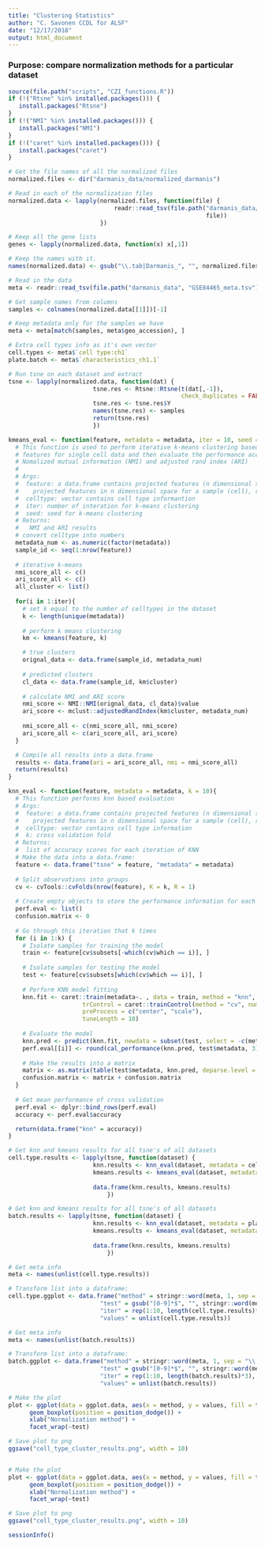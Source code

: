 ```yaml
---
title: "Clustering Statistics"
author: "C. Savonen CCDL for ALSF"
date: "12/17/2018"
output: html_document
---
```

### Purpose: compare normalization methods for a particular dataset
```r
source(file.path("scripts", "CZI_functions.R"))
if (!("Rtsne" %in% installed.packages())) {
   install.packages("Rtsne")
}
if (!("NMI" %in% installed.packages())) {
   install.packages("NMI")
}
if (!("caret" %in% installed.packages())) {
   install.packages("caret")
}
```

```r
# Get the file names of all the normalized files
normalized.files <- dir("darmanis_data/normalized_darmanis")

# Read in each of the normalization files
normalized.data <- lapply(normalized.files, function(file) {
                              readr::read_tsv(file.path("darmanis_data/normalized_darmanis",
                                                        file))
                          })

# Keep all the gene lists
genes <- lapply(normalized.data, function(x) x[,1])

# Keep the names with it.
names(normalized.data) <- gsub("\\.tab|Darmanis_", "", normalized.files)
```

```r
# Read in the data
meta <- readr::read_tsv(file.path("darmanis_data", "GSE84465_meta.tsv"))
```

```r
# Get sample names from columns
samples <- colnames(normalized.data[[1]])[-1]

# Keep metadata only for the samples we have
meta <- meta[match(samples, meta$geo_accession), ]

# Extra cell types info as it's own vector
cell.types <- meta$`cell type:ch1`
plate.batch <- meta$`characteristics_ch1.1`
```

```r
# Run tsne on each dataset and extract
tsne <- lapply(normalized.data, function(dat) {
                        tsne.res <- Rtsne::Rtsne(t(dat[,-1]),
                                                 check_duplicates = FALSE)
                        tsne.res <- tsne.res$Y
                        names(tsne.res) <- samples
                        return(tsne.res)
                        })
```

```r
kmeans_eval <- function(feature, metadata = metadata, iter = 10, seed =1234) {
  # This function is used to perform iterative k-means clustering based on projected 
  # features for single cell data and then evaluate the performance according to 
  # Nomalized mutual information (NMI) and adjusted rand index (ARI)
  #
  # Args:
  #  feature: a data.frame contains projected features (n dimensional space, n = 2, 3 ...), the columns are
  #    projected features in n dimensional space for a sample (cell), rows are samples
  #  celltype: vector contains cell type informantion
  #  iter: number of interation for k-means clustering
  #  seed: seed for k-means clustering
  # Returns:
  #   NMI and ARI results
  # convert celltype into numbers
  metadata_num <- as.numeric(factor(metadata))
  sample_id <- seq(1:nrow(feature))
  
  # iterative k-means
  nmi_score_all <- c()
  ari_score_all <- c()
  all_cluster <- list()
  
  for(i in 1:iter){
    # set k equal to the number of celltypes in the dataset
    k <- length(unique(metadata))
    
    # perform k means clustering
    km <- kmeans(feature, k)

    # true clusters
    orignal_data <- data.frame(sample_id, metadata_num)
    
    # predicted clusters
    cl_data <- data.frame(sample_id, km$cluster)
    
    # calculate NMI and ARI score
    nmi_score <- NMI::NMI(orignal_data, cl_data)$value
    ari_score <- mclust::adjustedRandIndex(km$cluster, metadata_num)
    
    nmi_score_all <- c(nmi_score_all, nmi_score)
    ari_score_all <- c(ari_score_all, ari_score)
  }

  # Compile all results into a data.frame
  results <- data.frame(ari = ari_score_all, nmi = nmi_score_all)
  return(results)
}
```

```r
knn_eval <- function(feature, metadata = metadata, k = 10){
  # This function performs knn based evaluation 
  # Args:
  #  feature: a data.frame contains projected features (n dimensional space, n = 2, 3 ...), the columns are
  #    projected features in n dimensional space for a sample (cell), rows are samples
  #  celltype: vector contains cell type information
  #  k: cross validation fold
  # Returns:
  #  list of accuracy scores for each iteration of KNN
  # Make the data into a data.frame:
  feature <- data.frame("tsne" = feature, "metadata" = metadata)
  
  # Split observations into groups
  cv <- cvTools::cvFolds(nrow(feature), K = k, R = 1)
  
  # Create empty objects to store the performance information for each iteration
  perf.eval <- list()
  confusion.matrix <- 0
  
  # Go through this iteration that k times
  for (i in 1:k) {
    # Isolate samples for training the model
    train <- feature[cv$subsets[-which(cv$which == i)], ]
    
    # Isolate samples for testing the model
    test <- feature[cv$subsets[which(cv$which == i)], ]
    
    # Perform KNN model fitting
    knn.fit <- caret::train(metadata~. , data = train, method = "knn",
                     trControl = caret::trainControl(method = "cv", number = 3),
                     preProcess = c("center", "scale"),
                     tuneLength = 10)
    
    # Evaluate the model
    knn.pred <- predict(knn.fit, newdata = subset(test, select = -c(metadata)))
    perf.eval[[i]] <- round(cal_performance(knn.pred, test$metadata, 3), 2)
    
    # Make the results into a matrix
    matrix <- as.matrix(table(test$metadata, knn.pred, deparse.level = 0))
    confusion.matrix <- matrix + confusion.matrix
  }
  
  # Get mean performance of cross validation
  perf.eval <- dplyr::bind_rows(perf.eval)
  accuracy <- perf.eval$accuracy

  return(data.frame("knn" = accuracy))
}
```

```r
# Get knn and kmeans results for all tsne's of all datasets
cell.type.results <- lapply(tsne, function(dataset) {
                        knn.results <- knn_eval(dataset, metadata = cell.types)
                        kmeans.results <- kmeans_eval(dataset, metadata = cell.types)
                            
                        data.frame(knn.results, kmeans.results)
                            })
```

```r
# Get knn and kmeans results for all tsne's of all datasets
batch.results <- lapply(tsne, function(dataset) {
                        knn.results <- knn_eval(dataset, metadata = plate.batch)
                        kmeans.results <- kmeans_eval(dataset, metadata = plate.batch)
                            
                        data.frame(knn.results, kmeans.results)
                            })
```

```r
# Get meta info 
meta <- names(unlist(cell.type.results))

# Transform list into a dataframe:
cell.type.ggplot <- data.frame("method" = stringr::word(meta, 1, sep = "\\."),
                          "test" = gsub("[0-9]*$", "", stringr::word(meta, 2, sep = "\\.")),
                          "iter" = rep(1:10, length(cell.type.results)*3),
                          "values" = unlist(cell.type.results))

# Get meta info 
meta <- names(unlist(batch.results))

# Transform list into a dataframe:
batch.ggplot <- data.frame("method" = stringr::word(meta, 1, sep = "\\."),
                          "test" = gsub("[0-9]*$", "", stringr::word(meta, 2, sep = "\\.")),
                          "iter" = rep(1:10, length(batch.results)*3),
                          "values" = unlist(batch.results))
```

```r
# Make the plot
plot <- ggplot(data = ggplot.data, aes(x = method, y = values, fill = test)) +
      geom_boxplot(position = position_dodge()) + 
      xlab("Normalization method") +
      facet_wrap(~test)

# Save plot to png
ggsave("cell_type_cluster_results.png", width = 10) 


# Make the plot
plot <- ggplot(data = ggplot.data, aes(x = method, y = values, fill = test)) +
      geom_boxplot(position = position_dodge()) + 
      xlab("Normalization method") +
      facet_wrap(~test)

# Save plot to png
ggsave("cell_type_cluster_results.png", width = 10)  
```

```r
sessionInfo()
```


